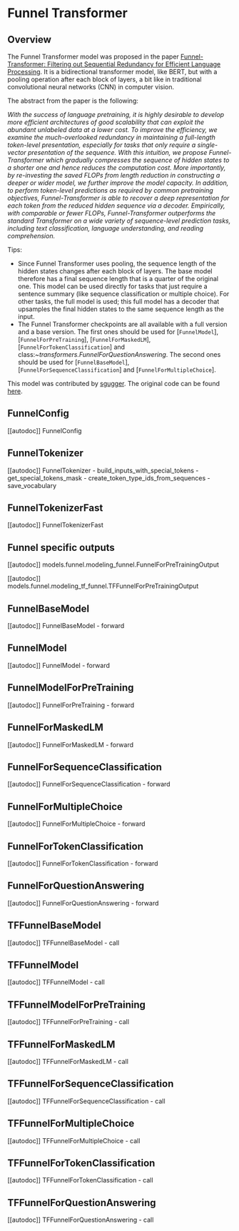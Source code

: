 <!--Copyright 2020 The HuggingFace Team. All rights reserved.

Licensed under the Apache License, Version 2.0 (the "License"); you may not use this file except in compliance with
the License. You may obtain a copy of the License at

http://www.apache.org/licenses/LICENSE-2.0

Unless required by applicable law or agreed to in writing, software distributed under the License is distributed on
an "AS IS" BASIS, WITHOUT WARRANTIES OR CONDITIONS OF ANY KIND, either express or implied. See the License for the
specific language governing permissions and limitations under the License.
-->

# Funnel Transformer

## Overview

The Funnel Transformer model was proposed in the paper [Funnel-Transformer: Filtering out Sequential Redundancy for
Efficient Language Processing](https://arxiv.org/abs/2006.03236). It is a bidirectional transformer model, like
BERT, but with a pooling operation after each block of layers, a bit like in traditional convolutional neural networks
(CNN) in computer vision.

The abstract from the paper is the following:

*With the success of language pretraining, it is highly desirable to develop more efficient architectures of good
scalability that can exploit the abundant unlabeled data at a lower cost. To improve the efficiency, we examine the
much-overlooked redundancy in maintaining a full-length token-level presentation, especially for tasks that only
require a single-vector presentation of the sequence. With this intuition, we propose Funnel-Transformer which
gradually compresses the sequence of hidden states to a shorter one and hence reduces the computation cost. More
importantly, by re-investing the saved FLOPs from length reduction in constructing a deeper or wider model, we further
improve the model capacity. In addition, to perform token-level predictions as required by common pretraining
objectives, Funnel-Transformer is able to recover a deep representation for each token from the reduced hidden sequence
via a decoder. Empirically, with comparable or fewer FLOPs, Funnel-Transformer outperforms the standard Transformer on
a wide variety of sequence-level prediction tasks, including text classification, language understanding, and reading
comprehension.*

Tips:

- Since Funnel Transformer uses pooling, the sequence length of the hidden states changes after each block of layers.
  The base model therefore has a final sequence length that is a quarter of the original one. This model can be used
  directly for tasks that just require a sentence summary (like sequence classification or multiple choice). For other
  tasks, the full model is used; this full model has a decoder that upsamples the final hidden states to the same
  sequence length as the input.
- The Funnel Transformer checkpoints are all available with a full version and a base version. The first ones should be
  used for [`FunnelModel`], [`FunnelForPreTraining`],
  [`FunnelForMaskedLM`], [`FunnelForTokenClassification`] and
  class:*~transformers.FunnelForQuestionAnswering*. The second ones should be used for
  [`FunnelBaseModel`], [`FunnelForSequenceClassification`] and
  [`FunnelForMultipleChoice`].

This model was contributed by [sgugger](https://huggingface.co/sgugger). The original code can be found [here](https://github.com/laiguokun/Funnel-Transformer).


## FunnelConfig

[[autodoc]] FunnelConfig

## FunnelTokenizer

[[autodoc]] FunnelTokenizer
    - build_inputs_with_special_tokens
    - get_special_tokens_mask
    - create_token_type_ids_from_sequences
    - save_vocabulary

## FunnelTokenizerFast

[[autodoc]] FunnelTokenizerFast

## Funnel specific outputs

[[autodoc]] models.funnel.modeling_funnel.FunnelForPreTrainingOutput

[[autodoc]] models.funnel.modeling_tf_funnel.TFFunnelForPreTrainingOutput

## FunnelBaseModel

[[autodoc]] FunnelBaseModel
    - forward

## FunnelModel

[[autodoc]] FunnelModel
    - forward

## FunnelModelForPreTraining

[[autodoc]] FunnelForPreTraining
    - forward

## FunnelForMaskedLM

[[autodoc]] FunnelForMaskedLM
    - forward

## FunnelForSequenceClassification

[[autodoc]] FunnelForSequenceClassification
    - forward

## FunnelForMultipleChoice

[[autodoc]] FunnelForMultipleChoice
    - forward

## FunnelForTokenClassification

[[autodoc]] FunnelForTokenClassification
    - forward

## FunnelForQuestionAnswering

[[autodoc]] FunnelForQuestionAnswering
    - forward

## TFFunnelBaseModel

[[autodoc]] TFFunnelBaseModel
    - call

## TFFunnelModel

[[autodoc]] TFFunnelModel
    - call

## TFFunnelModelForPreTraining

[[autodoc]] TFFunnelForPreTraining
    - call

## TFFunnelForMaskedLM

[[autodoc]] TFFunnelForMaskedLM
    - call

## TFFunnelForSequenceClassification

[[autodoc]] TFFunnelForSequenceClassification
    - call

## TFFunnelForMultipleChoice

[[autodoc]] TFFunnelForMultipleChoice
    - call

## TFFunnelForTokenClassification

[[autodoc]] TFFunnelForTokenClassification
    - call

## TFFunnelForQuestionAnswering

[[autodoc]] TFFunnelForQuestionAnswering
    - call
